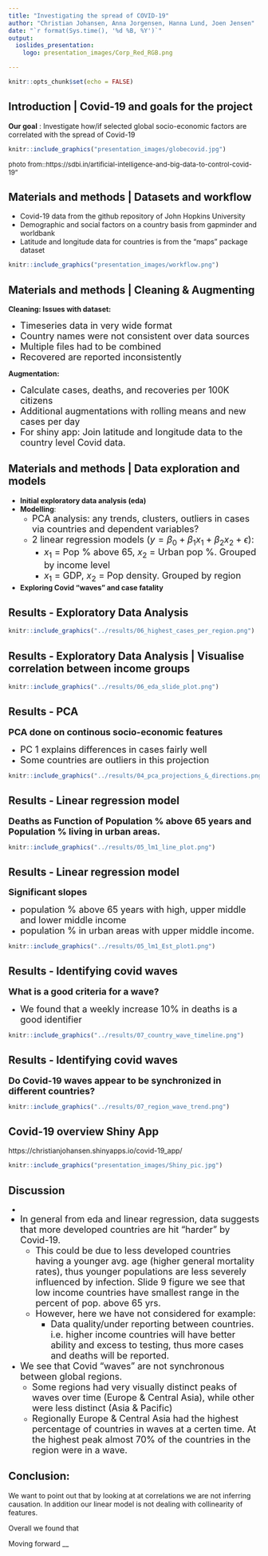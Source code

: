 ```yaml
---
title: "Investigating the spread of COVID-19"
author: "Christian Johansen, Anna Jorgensen, Hanna Lund, Joen Jensen"
date: "`r format(Sys.time(), '%d %B, %Y')`"
output:
  ioslides_presentation:
    logo: presentation_images/Corp_Red_RGB.png

---
```


```r
knitr::opts_chunk$set(echo = FALSE)
```

## Introduction | Covid-19 and goals for the project

**Our goal** : Investigate how/if selected global socio-economic factors are correlated with the spread of Covid-19


```r
knitr::include_graphics("presentation_images/globecovid.jpg")
```
<font size="2"> photo from::https://sdbi.in/artificial-intelligence-and-big-data-to-control-covid-19"</font>

## Materials and methods | Datasets and workflow
- Covid-19 data from the github repository of John Hopkins University 
- Demographic and social factors on a country basis from gapminder and worldbank
- Latitude and longitude data for countries is from the "maps" package dataset

```r
knitr::include_graphics("presentation_images/workflow.png")
```
 
## Materials and methods | Cleaning & Augmenting

**Cleaning: Issues with dataset:**

- <font size="4">Timeseries data in very wide format</font>
- <font size="4">Country names were not consistent over data sources</font>
- <font size="4">Multiple files had to be combined</font>
- <font size="4">Recovered are reported inconsistently</font>

**Augmentation:**

- <font size="4">Calculate cases, deaths, and recoveries per 100K citizens</font>
- <font size="4">Additional augmentations with rolling means and new cases per day</font>
- <font size="4">For shiny app: Join latitude and longitude data to the country level Covid data.</font>



## Materials and methods | Data exploration and models

- **Initial exploratory data analysis (eda)**
- **Modelling**:
  * <font size="4"> PCA analysis: any trends, clusters, outliers in cases via countries and dependent variables?</font>
  * <font size="4"> 2 linear regression models ($y=\beta_0 + \beta_1 x_1+ \beta_2 x_2 + \epsilon$): </font>
    +  <font size="4"> $x_1$ = Pop % above 65, $x_2$ = Urban pop %. Grouped by income level </font>
    + <font size="4"> $x_1$ = GDP, $x_2$ = Pop density. Grouped by region </font>
    
- **Exploring Covid "waves" and case fatality**

## Results - Exploratory Data Analysis

```r
knitr::include_graphics("../results/06_highest_cases_per_region.png")
```

## Results - Exploratory Data Analysis | Visualise correlation between income groups

```r
knitr::include_graphics("../results/06_eda_slide_plot.png")
```


## Results - PCA 
<font size="4">**PCA done on continous socio-economic features** </font>

- <font size="4"> PC 1 explains differences in cases fairly well</font>
- <font size="4"> Some countries are outliers in this projection</font>

```r
knitr::include_graphics("../results/04_pca_projections_&_directions.png")
```

## Results - Linear regression model
<font size="4"> **Deaths as Function of Population % above 65 years and  Population % living in urban areas.** </font>

```r
knitr::include_graphics("../results/05_lm1_line_plot.png")
```

## Results - Linear regression model
<font size="4"> **Significant slopes** </font>

- <font size="4">population % above 65 years with high, upper middle and lower middle income</font>
- <font size="4">population % in urban areas with upper middle income.</font>

```r
knitr::include_graphics("../results/05_lm1_Est_plot1.png")
```

## Results - Identifying covid waves

<font size="4"> **What is a good criteria for a wave?** </font>

- <font size="4"> We found that a weekly increase 10% in deaths is a good identifier </font>
  
```r
knitr::include_graphics("../results/07_country_wave_timeline.png")
```

## Results - Identifying covid waves

<font size="4"> **Do Covid-19 waves appear to be synchronized in different countries?** </font>

```r
knitr::include_graphics("../results/07_region_wave_trend.png")
```

## Covid-19 overview Shiny App

https://christianjohansen.shinyapps.io/covid-19_app/

```r
knitr::include_graphics("presentation_images/Shiny_pic.jpg")
```

## Discussion
- <font size="4"> 
- In general from eda and linear regression, data suggests that more developed countries are  hit "harder" by Covid-19. 
  * This could be due to less developed countries having a younger avg. age (higher general mortality rates), thus younger populations are less severely influenced by infection. Slide 9 figure we see that low income countries have smallest range in the percent of pop. above 65 yrs. 
  * However, here we have not considered for example:
    - Data quality/under reporting between countries. i.e. higher income countries will have better ability and excess to testing, thus more cases and deaths will be reported.
    
- We see that Covid "waves" are not synchronous between global regions. 
  * Some regions had very visually distinct peaks of waves over time (Europe & Central Asia), while other were less distinct (Asia & Pacific)
  * Regionally Europe & Central Asia had the highest percentage of countries in waves at a certen time. At the highest peak almost 70% of the countries in the region were in a wave.  </font>

 
## Conclusion: 

We want to point out that by looking at at correlations we are not inferring causation. 
In addition our linear model is not dealing with collinearity of features.

Overall we found that 

Moving forward __ 
